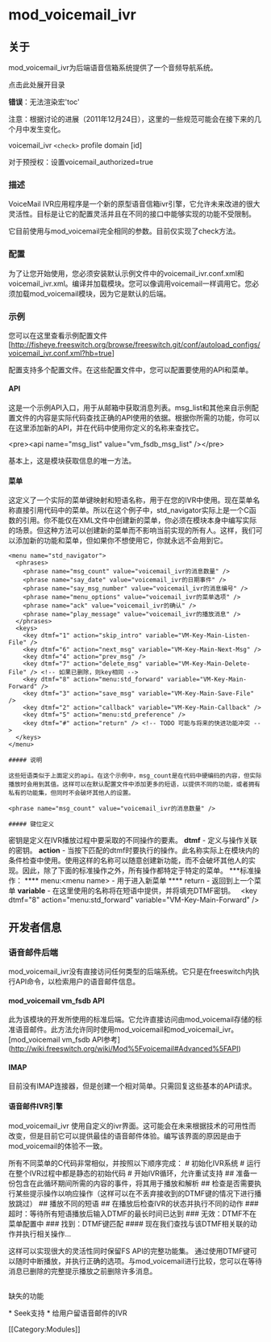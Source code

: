# mod_voicemail_ivr

## 关于

mod_voicemail_ivr为后端语音信箱系统提供了一个音频导航系统。

点击此处展开目录

**错误**：无法渲染宏'toc'

注意：根据讨论的进展（2011年12月24日），这里的一些规范可能会在接下来的几个月中发生变化。

voicemail_ivr `<check>` profile domain [id]

对于预授权：设置voicemail_authorized=true

### 描述

VoiceMail IVR应用程序是一个新的原型语音信箱ivr引擎，它允许未来改进的很大灵活性。目标是让它的配置灵活并且在不同的接口中能够实现的功能不受限制。

它目前使用与mod_voicemail完全相同的参数。目前仅实现了check方法。

### 配置

为了让您开始使用，您必须安装默认示例文件中的voicemail_ivr.conf.xml和voicemail_ivr.xml。编译并加载模块。您可以像调用voicemail一样调用它。您必须加载mod_voicemail模块，因为它是默认的后端。

### 示例

您可以在这里查看示例配置文件[<http://fisheye.freeswitch.org/browse/freeswitch.git/conf/autoload_configs/voicemail_ivr.conf.xml?hb=true>]

配置支持多个配置文件。在这些配置文件中，您可以配置要使用的API和菜单。

#### API

这是一个示例API入口，用于从邮箱中获取消息列表。msg\_list和其他来自示例配置文件的内容是实际代码查找正确的API使用的依据。根据你所需的功能，你可以在这里添加新的API，并在代码中使用你定义的名称来查找它。

&lt;pre>&lt;api name="msg\_list" value="vm\_fsdb\_msg\_list" />&lt;/pre>

基本上，这是模块获取信息的唯一方法。

#### 菜单

这定义了一个实际的菜单键映射和短语名称，用于在您的IVR中使用。现在菜单名称直接引用代码中的菜单。所以在这个例子中，std\_navigator实际上是一个C函数的引用。你不能仅在XML文件中创建新的菜单，你必须在模块本身中编写实际的场景。但这种方法可以创建新的菜单而不影响当前实现的所有人。这样，我们可以添加新的功能和菜单，但如果你不想使用它，你就永远不会用到它。

```
<menu name="std_navigator">
  <phrases>
    <phrase name="msg_count" value="voicemail_ivr的消息数量" />
    <phrase name="say_date" value="voicemail_ivr的日期事件" />
    <phrase name="say_msg_number" value="voicemail_ivr的消息编号" />
    <phrase name="menu_options" value="voicemail_ivr的菜单选项" />
    <phrase name="ack" value="voicemail_ivr的确认" />
    <phrase name="play_message" value="voicemail_ivr的播放消息" />
  </phrases>
  <keys>
    <key dtmf="1" action="skip_intro" variable="VM-Key-Main-Listen-File" />
    <key dtmf="6" action="next_msg" variable="VM-Key-Main-Next-Msg" />
    <key dtmf="4" action="prev_msg" />
    <key dtmf="7" action="delete_msg" variable="VM-Key-Main-Delete-File" /> <!-- 如果已删除，则key相同 -->
    <key dtmf="8" action="menu:std_forward" variable="VM-Key-Main-Forward" />
    <key dtmf="3" action="save_msg" variable="VM-Key-Main-Save-File" />
    <key dtmf="2" action="callback" variable="VM-Key-Main-Callback" />
    <key dtmf="5" action="menu:std_preference" />
    <key dtmf="#" action="return" /> <!-- TODO 可能与将来的快进功能冲突 -->
  </keys>
</menu>

##### 说明

这些短语类似于上面定义的api。在这个示例中，msg_count是在代码中硬编码的内容，但实际播放时会用到其值。这样可以在默认配置文件中添加更多的短语，以提供不同的功能，或者拥有私有的功能集，但同时不会破坏其他人的设置。

<phrase name="msg_count" value="voicemail_ivr的消息数量" />

##### 键位定义
```

密钥是定义在IVR播放过程中要采取的不同操作的要素。
**dtmf** - 定义与操作关联的密钥。
**action** - 当按下匹配的dtmf时要执行的操作。此名称实际上在模块内的条件检查中使用。使用这样的名称可以随意创建新功能，而不会破坏其他人的实现。因此，除了下面的标准操作之外，所有操作都特定于特定的菜单。
***标准操作：
**** menu:&lt;menu name> - 用于进入新菜单
**** return - 返回到上一个菜单
**variable** - 在这里使用的名称将在短语中提供，并将填充DTMF密钥。
 
&lt;key dtmf="8" action="menu:std_forward" variable="VM-Key-Main-Forward" />

## 开发者信息

### 语音邮件后端

mod_voicemail_ivr没有直接访问任何类型的后端系统。它只是在freeswitch内执行API命令，以检索用户的语音邮件信息。

#### mod_voicemail vm_fsdb API 

  
此为该模块的开发所使用的标准后端。它允许直接访问由mod_voicemail存储的标准语音邮件。此方法允许同时使用mod_voicemail和mod_voicemail_ivr。
\[mod_voicemail vm_fsdb API参考](http://wiki.freeswitch.org/wiki/Mod%5Fvoicemail#Advanced%5FAPI)

#### IMAP

目前没有IMAP连接器，但是创建一个相对简单。只需回复这些基本的API请求。

#### 语音邮件IVR引擎

mod\_voicemail\_ivr 使用自定义的ivr界面。这可能会在未来根据技术的可用性而改变，但是目前它可以提供最佳的语音邮件体验。编写该界面的原因是由于mod\_voicemail的体验不一致。

所有不同菜单的C代码非常相似，并按照以下顺序完成：
\# 初始化IVR系统
\# 运行在整个IVR过程中都是静态的初始代码
\# 开始IVR循环，允许重试支持
\## 准备一份包含在此循环期间所需的内容的事件，将其用于播放和解析
\## 检查是否需要执行某些提示操作以响应操作（这样可以在不丢弃接收到的DTMF键的情况下进行播放跳过）
\## 播放不同的短语
\## 在播放后检查IVR的状态并执行不同的动作
\### 超时：等待所有短语播放后输入DTMF的最长时间已达到
\### 无效：DTMF不在菜单配置中
\### 找到：DTMF键匹配
\#### 现在我们查找与该DTMF相关联的动作并执行相关操作...

这样可以实现很大的灵活性同时保留FS API的完整功能集。
通过使用DTMF键可以随时中断播放，并执行正确的选项。与mod\_voicemail进行比较，您可以在等待消息已删除的完整提示播放之前删除许多消息。

##   
缺失的功能

\* Seek支持
\* 给用户留语音邮件的IVR

\[\[Category:Modules\]\]